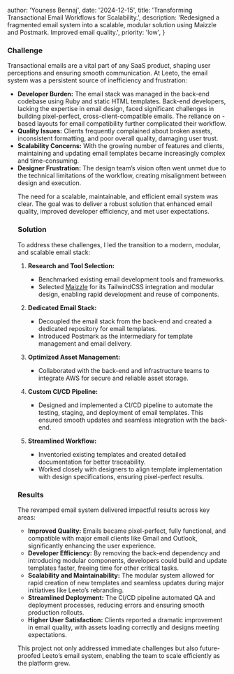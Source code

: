
  author: 'Youness Bennaj',
  date: '2024-12-15',
  title: 'Transforming Transactional Email Workflows for Scalability.',
  description:
    'Redesigned a fragmented email system into a scalable, modular solution using Maizzle and Postmark. Improved email quality.',
  priority: 'low',
}


<h3 className="mb-10 text-3xl">Challenge</h3>

Transactional emails are a vital part of any SaaS product, shaping user perceptions and ensuring smooth communication. At Leeto, the email system was a persistent source of inefficiency and frustration:

- **Developer Burden:** The email stack was managed in the back-end codebase using Ruby and static HTML templates. Back-end developers, lacking the expertise in email design, faced significant challenges in building pixel-perfect, cross-client-compatible emails. The reliance on <table />-based layouts for email compatibility further complicated their workflow.
- **Quality Issues:** Clients frequently complained about broken assets, inconsistent formatting, and poor overall quality, damaging user trust.
- **Scalability Concerns:** With the growing number of features and clients, maintaining and updating email templates became increasingly complex and time-consuming.
- **Designer Frustration:** The design team’s vision often went unmet due to the technical limitations of the workflow, creating misalignment between design and execution.

The need for a scalable, maintainable, and efficient email system was clear. The goal was to deliver a robust solution that enhanced email quality, improved developer efficiency, and met user expectations.

<h3 className="mb-10 text-3xl">Solution</h3>

To address these challenges, I led the transition to a modern, modular, and scalable email stack:

1. **Research and Tool Selection:**

   - Benchmarked existing email development tools and frameworks.
   - Selected [Maizzle](https://maizzle.com/) for its TailwindCSS integration and modular design, enabling rapid development and reuse of components.

2. **Dedicated Email Stack:**

   - Decoupled the email stack from the back-end and created a dedicated repository for email templates.
   - Introduced Postmark as the intermediary for template management and email delivery.

3. **Optimized Asset Management:**

   - Collaborated with the back-end and infrastructure teams to integrate AWS for secure and reliable asset storage.

4. **Custom CI/CD Pipeline:**

   - Designed and implemented a CI/CD pipeline to automate the testing, staging, and deployment of email templates. This ensured smooth updates and seamless integration with the back-end.

5. **Streamlined Workflow:**
   - Inventoried existing templates and created detailed documentation for better traceability.
   - Worked closely with designers to align template implementation with design specifications, ensuring pixel-perfect results.

<h3 className="mb-10 text-3xl">Results</h3>

The revamped email system delivered impactful results across key areas:

- **Improved Quality:** Emails became pixel-perfect, fully functional, and compatible with major email clients like Gmail and Outlook, significantly enhancing the user experience.
- **Developer Efficiency:** By removing the back-end dependency and introducing modular components, developers could build and update templates faster, freeing time for other critical tasks.
- **Scalability and Maintainability:** The modular system allowed for rapid creation of new templates and seamless updates during major initiatives like Leeto’s rebranding.
- **Streamlined Deployment:** The CI/CD pipeline automated QA and deployment processes, reducing errors and ensuring smooth production rollouts.
- **Higher User Satisfaction:** Clients reported a dramatic improvement in email quality, with assets loading correctly and designs meeting expectations.

This project not only addressed immediate challenges but also future-proofed Leeto’s email system, enabling the team to scale efficiently as the platform grew.
